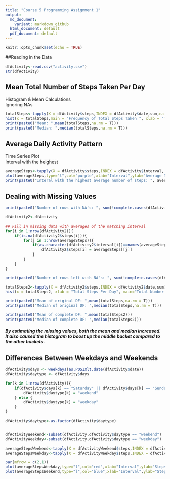 ```yaml
---
title: "Course 5 Programming Assignment 1"
output:
  md_document:
    variant: markdown_github
  html_document: default
  pdf_document: default
---
```


```r
knitr::opts_chunk$set(echo = TRUE)
```

##Reading in the Data

```r
dfActivity<-read.csv("activity.csv")
str(dfActivity)
```

## Mean Total Number of Steps Taken Per Day

Histogram & Mean Calculations <br />
Ignoring NAs <br />

```r

totalSteps<-tapply(X = dfActivity$steps,INDEX = dfActivity$date,sum,na.rm=TRUE)
hist(x = totalSteps,main = "Frequency of Total Steps Taken ", xlab = "Total Steps Per Day")
print(paste0("Mean: ",mean(totalSteps,na.rm = T)))
print(paste0("Median: ",median(totalSteps,na.rm = T)))
```

## Average Daily Activity Pattern

Time Series Plot <br />
Interval with the heighest  <br />

```r

averageSteps<-tapply(X = dfActivity$steps,INDEX = dfActivity$interval, mean, na.rm=TRUE)
plot(averageSteps,type="l",col="purple",xlab="Interval",ylab="Average Number of Steps")
print(paste0("Interal with the highest average number of steps: ", averageSteps[which.max(averageSteps)]))

```

## Dealing with Missing Values

```r

print(paste0("Number of rows with NA's: ", sum(!complete.cases(dfActivity))))

dfActivity2<-dfActivity

## Fill in missing data with averages of the matching interval
for(i in 1:nrow(dfActivity2)){
    if(is.na(dfActivity2$steps[i])){
        for(j in 1:nrow(averageSteps)){
            if(as.character(dfActivity2$interval[i])==names(averageSteps[j])){
                dfActivity2$steps[i] = averageSteps[[j]]
            }
        }
    }
}

print(paste0("Number of rows left with NA's: ", sum(!complete.cases(dfActivity2))))

```

```r

totalSteps2<-tapply(X = dfActivity2$steps,INDEX = dfActivity2$date,sum)
hist(x = totalSteps2, xlab = "Total Steps Per Day", main="Total Number of Steps with Missing Values Addressed")

print(paste0("Mean of original DF: ",mean(totalSteps,na.rm = T)))
print(paste0("Median of original DF: ",median(totalSteps,na.rm = T)))

print(paste0("Mean of complete DF: ",mean(totalSteps2)))
print(paste0("Median of complete DF: ",median(totalSteps2)))
```

##### By estimating the missing values, both the mean and median increased. It also caused the histogram to boost up the middle bucket compared to the other buckets. 


## Differences Between Weekdays and Weekends

```r

dfActivity$days <- weekdays(as.POSIXlt.date(dfActivity$date))
dfActivity$daytype <- dfActivity$days

for(k in 1:nrow(dfActivity)){
    if(dfActivity$days[k] == "Saturday" || dfActivity$days[k] == "Sunday"){
        dfActivity$daytype[k] = "weekend"
    } else {
        dfActivity$daytype[k] = "weekday"
    }
}

dfActivity$daytype<-as.factor(dfActivity$daytype)


dfActivityWeekend<-subset(dfActivity,dfActivity$daytype == "weekend")
dfActivityWeekday<-subset(dfActivity,dfActivity$daytype == "weekday")

averageStepsWeekend<-tapply(X = dfActivityWeekend$steps,INDEX = dfActivityWeekend$interval, mean, na.rm=TRUE)
averageStepsWeekday<-tapply(X = dfActivityWeekday$steps,INDEX = dfActivityWeekday$interval, mean, na.rm=TRUE)

par(mfrow = c(2,1))
plot(averageStepsWeekday,type="l",col="red",xlab="Interval",ylab="Steps",main="Average Number of Steps for Weekdays")
plot(averageStepsWeekend,type="l",col="blue",xlab="Interval",ylab="Steps",main="Average Number of Steps for Weekends")

```